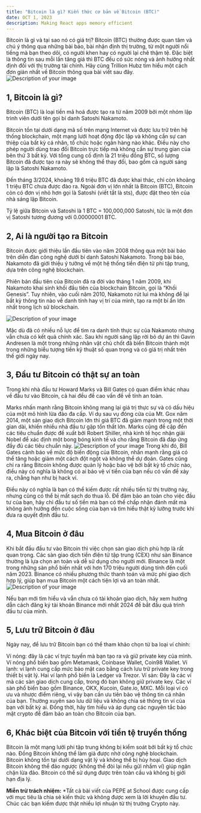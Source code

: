 ```yaml
---
title: "Bitcoin là gì? Kiến thức cơ bản về Bitcoin (BTC)"
date: OCT 1, 2023
description: Making React apps memory efficient
---
```


Bitcoin là gì và tại sao nó có giá trị? Bitcoin (BTC) thường được quan tâm và chú ý thông qua những bài báo, bài nhận định thị trường, từ một người nổi tiếng mà bạn theo dõi, có người khen hay có người lại chê thậm tệ. Đặc biệt là thông tin sau mỗi lần tăng giá thì BTC đều có sức nóng và ảnh hưởng nhất định đối với thị trường tài chính. Hãy cùng Trillion Hubz tìm hiểu một cách đơn giản nhất về Bitcoin thông qua bài viết sau đây.
![Description of your image](https://trillionhubz.com/wp-content/uploads/2024/03/Hieu-Bitcoin-la-gi-1-1392x783.png)

## 1, Bitcoin là gì?

Bitcoin (BTC) là loại tiền mã hoá được tạo ra từ năm 2009 bởi một nhóm lập trình viên dưới tên gọi bí danh Satoshi Nakamoto.

Bitcoin tồn tại dưới dạng mã số trên mạng Internet và được lưu trữ trên hệ thống blockchain, một mạng lưới hoạt động độc lập và không cần sự can thiệp của bất kỳ cá nhân, tổ chức hoặc ngân hàng nào khác. Điều này cho phép người dùng trao đổi Bitcoin trực tiếp mà không cần sự trung gian của bên thứ 3 bất kỳ. Với tổng cung cố định là 21 triệu đồng BTC, số lượng Bitcoin đã được tạo ra này sẽ không thể thay đổi, bao gồm cả người sáng lập là Satoshi Nakamoto.

Đến tháng 3/2024, khoảng 19.6 triệu BTC đã được khai thác, chỉ còn khoảng 1 triệu BTC chưa được đào ra. Ngoài đơn vị lớn nhất là Bitcoin (BTC), Bitcoin còn có đơn vị nhỏ hơn gọi là Satoshi (viết tắt là sts), được đặt theo tên của nhà sáng lập Bitcoin.

Tỷ lệ giữa Bitcoin và Satoshi là 1 BTC = 100,000,000 Satoshi, tức là một đơn vị Satoshi tương đương với 0.00000001 BTC.

## 2, Ai là người tạo ra Bitcoin

Bitcoin được giới thiệu lần đầu tiên vào năm 2008 thông qua một bài báo trên diễn đàn công nghệ dưới bí danh Satoshi Nakamoto. Trong bài báo, Nakamoto đã giới thiệu ý tưởng về một hệ thống tiền điện tử phi tập trung, dựa trên công nghệ blockchain.

Phiên bản đầu tiên của Bitcoin đã ra đời vào tháng 1 năm 2009, khi Nakamoto khai sinh khối đầu tiên của blockchain Bitcoin, gọi là “Khối Genesis”. Tuy nhiên, vào cuối năm 2010, Nakamoto rút lui mà không để lại bất kỳ thông tin nào về danh tính hay vị trí của mình, tạo ra một bí ẩn lớn nhất trong lịch sử blockchain.

![Description of your image](https://trillionhubz.com/wp-content/uploads/2024/03/satoshi.jpeg)

Mặc dù đã có nhiều nỗ lực để tìm ra danh tính thực sự của Nakamoto nhưng vẫn chưa có kết quả chính xác. Sau khi người sáng lập rời bỏ dự án thì Gavin Andresen là một trong những nhân vật chủ chốt đã biến Bitcoin thành một trong những biểu tượng tiền kỹ thuật số quan trọng và có giá trị nhất trên thế giới ngày nay.

## 3, Đầu tư Bitcoin có thật sự an toàn

Trong khi nhà đầu tư Howard Marks và Bill Gates có quan điểm khác nhau về đầu tư vào Bitcoin, cả hai đều đề cao vấn đề về tính an toàn.

Marks nhấn mạnh rằng Bitcoin không mang lại giá trị thực sự và có dấu hiệu của một mô hình lừa đảo đa cấp. Ví dụ sau vụ đóng cửa của Mt. Gox năm 2014, một sàn giao dịch Bitcoin lớn thì giá BTC đã giảm mạnh trong một thời gian dài, khiến nhiều nhà đầu tư gặp tổn thất lớn. Marks cũng đề cập đến các tiêu chuẩn được đề xuất bởi Robert Shiller, nhà kinh tế học nhận giải Nobel để xác định một bong bóng kinh tế và cho rằng Bitcoin đã đáp ứng đầy đủ các tiêu chuẩn này.
![Description of your image](https://trillionhubz.com/wp-content/uploads/2024/03/mtox-hack-2014-1-1260x840.jpeg)
Trong khi đó, Bill Gates cảnh báo về mức độ biến động của Bitcoin, nhấn mạnh rằng giá có thể tăng hoặc giảm một cách đột ngột và không thể dự đoán. Gates cũng chỉ ra rằng Bitcoin không được quản lý hoặc bảo vệ bởi bất kỳ tổ chức nào, điều này có nghĩa là không có ai bảo vệ ví tiền của bạn nếu có vấn đề xảy ra, chẳng hạn như bị hack ví.

Điều này có nghĩa là bạn có thể kiếm được rất nhiều tiền từ thị trường này, nhưng cũng có thể bị mất sạch do thua lỗ. Để đảm bảo an toàn cho việc đầu tư của bạn, hãy chỉ đầu tư số tiền mà bạn có thể chấp nhận đánh mất mà không ảnh hưởng đến cuộc sống của bạn và tìm hiểu thật kỹ lưỡng trước khi đưa ra quyết định đầu tư.

## 4, Mua Bitcoin ở đâu

Khi bắt đầu đầu tư vào Bitcoin thì việc chọn sàn giao dịch phù hợp là rất quan trọng. Các sàn giao dịch tiền điện tử tập trung (CEX) như sàn Binance thường là lựa chọn an toàn và dễ sử dụng cho người mới. Binance là một trong những sàn phổ biến nhất với hơn 170 triệu người dùng tính đến cuối năm 2023. Binance có nhiều phương thức thanh toán và mức phí giao dịch hợp lý, giúp bạn mua Bitcoin một cách tiện lợi và an toàn nhất.
![Description of your image](https://trillionhubz.com/wp-content/uploads/2024/03/binance.jpg)

Nếu bạn mới tìm hiểu và vẫn chưa có tài khoản giao dịch, hãy xem hướng dẫn cách đăng ký tài khoản Binance mới nhất 2024 để bắt đầu quá trình đầu tư của mình.

## 5, Lưu trữ Bitcoin ở đâu

Ngày nay, để lưu trữ Bitcoin bạn có thể tham khảo chọn từ ba loại ví chính:

Ví nóng: đây là các ví trực tuyến mà bạn tạo ra và giữ private key của mình. Ví nóng phổ biến bao gồm Metamask, Coinbase Wallet, Coin98 Wallet.
Ví lạnh: ví lạnh cung cấp mức bảo mật cao bằng cách lưu trữ private key trong thiết bị vật lý. Hai ví lạnh phổ biến là Ledger và Trezor.
Ví sàn: Đây là các ví mà các sàn giao dịch cung cấp, trong đó bạn không giữ private key. Các ví sàn phổ biến bao gồm Binance, OKX, Kucoin, Gate.io, MXC.
Mỗi loại ví có ưu và nhược điểm riêng, vì vậy bạn cần ưu tiên bảo vệ thông tin cá nhân của bạn. Thường xuyên sao lưu dữ liệu và không chia sẻ thông tin ví của bạn với bất kỳ ai. Đồng thời, hãy tìm hiểu và áp dụng các nguyên tắc bảo mật crypto để đảm bảo an toàn cho Bitcoin của bạn.

## 6, Khác biệt của Bitcoin với tiền tệ truyền thống

Bitcoin là một mạng lưới phi tập trung không bị kiểm soát bởi bất kỳ tổ chức nào.
Đồng Bitcoin không thể làm giả được nhờ công nghệ blockchain.
Bitcoin không tồn tại dưới dạng vật lý và không thể bị hủy hoại.
Giao dịch Bitcoin không thể đảo ngược (không thể đòi lại nếu gửi nhầm ví) giúp ngăn chặn lừa đảo.
Bitcoin có thể sử dụng được trên toàn cầu và không bị giới hạn địa lý.

**Miễn trừ trách nhiệm:** \*Tất cả bài viết của PEPE at School được cung cấp với mục tiêu là chia sẻ kiến thức và không được xem là lời khuyên đầu tư. Chúc các bạn kiếm được thật nhiều lợi nhuận từ thị trường Crypto này.
